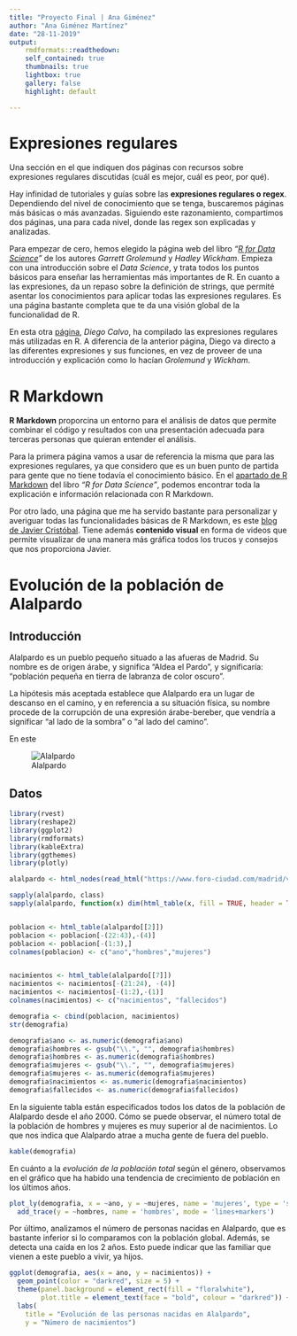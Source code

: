 ```yaml
---
title: "Proyecto Final | Ana Giménez"
author: "Ana Giménez Martínez"
date: "28-11-2019"
output: 
    rmdformats::readthedown:
    self_contained: true
    thumbnails: true
    lightbox: true
    gallery: false
    highlight: default

---
```


# Expresiones regulares


Una sección en el que indiquen dos páginas con recursos sobre expresiones regulares discutidas (cuál es mejor, cuál es peor, por qué).


Hay infinidad de tutoriales y guías sobre las **expresiones regulares o regex**. Dependiendo del nivel de conocimiento que se tenga, buscaremos páginas más básicas o más avanzadas. Siguiendo este razonamiento, compartimos dos páginas, una para cada nivel, donde las regex son explicadas y analizadas.

Para empezar de cero, hemos elegido la página web del libro *"[R for Data Science](https://r4ds.had.co.nz/strings.html)"* de los autores *Garrett Grolemund* y *Hadley Wickham*. Empieza con una introducción sobre el *Data Science*, y trata todos los puntos básicos para enseñar las herramientas más importantes de R. En cuanto a las expresiones, da un repaso sobre la definición de strings, que permité asentar los conocimientos para aplicar todas las expresiones regulares. Es una página bastante completa que te da una visión global de la funcionalidad de R.

En esta otra [página](http://www.diegocalvo.es/expresiones-regulares-en-r/), *Diego Calvo*, ha compilado las expresiones regulares más utilizadas en R. A diferencia de la anterior página, Diego va directo a las diferentes expresiones y sus funciones, en vez de proveer de una introducción y explicación como lo hacían *Grolemund* y *Wickham*.


# R Markdown

**R Markdown** proporcina un entorno para el análisis de datos que permite combinar el código y resultados con una presentación adecuada para terceras personas que quieran entender el análisis.

Para la primera página vamos a usar de referencia la misma que para las expresiones regulares, ya que considero que es un buen punto de partida para gente que no tiene todavía el conocimiento básico. En el [apartado de R Markdown](https://r4ds.had.co.nz/r-markdown.html) del libro *"R for Data Science"*, podemos encontrar toda la explicación e información relacionada con R Markdown.

Por otro lado, una página que me ha servido bastante para personalizar y averiguar todas las funcionalidades básicas de R Markdown, es este [blog de Javier Cristóbal](https://markdown.es/sintaxis-markdown/). Tiene además **contenido visual** en forma de videos que permite visualizar de una manera más gráfica todos los trucos y consejos que nos proporciona Javier.


# Evolución de la población de Alalpardo

## Introducción

Alalpardo es un pueblo pequeño situado a las afueras de Madrid. Su nombre es de origen árabe, y significa "Aldea el Pardo", y significaría: "población pequeña en tierra de labranza de color oscuro".

La hipótesis más aceptada establece que Alalpardo era un lugar de descanso en el camino, y en referencia a su situación física, su nombre procede de la corrupción de una expresión árabe-bereber, que vendría a significar “al lado de la sombra” o “al lado del camino”.

En este 

![Alalpardo](http://valdeolmos-alalpardo.org/wp-content/uploads/IMG-20151003-WA0000.jpg)

## Datos

```r

library(rvest)
library(reshape2)
library(ggplot2)
library(rmdformats)
library(kableExtra)
library(ggthemes)
library(plotly)

```

```r
alalpardo <- html_nodes(read_html("https://www.foro-ciudad.com/madrid/valdeolmos-alalpardo/habitantes.html"), "table") #Extrae las tablas

sapply(alalpardo, class)
sapply(alalpardo, function(x) dim(html_table(x, fill = TRUE, header = TRUE))) #Analizamos la tabla


poblacion <- html_table(alalpardo[[2]])
poblacion <- poblacion[-(22:43),-(4)]
poblacion <- poblacion[-(1:3),]
colnames(poblacion) <- c("ano","hombres","mujeres")


nacimientos <- html_table(alalpardo[[7]])
nacimientos <- nacimientos[-(21:24), -(4)]
nacimientos <- nacimientos[-(1:2),-(1)]
colnames(nacimientos) <- c("nacimientos", "fallecidos")

demografia <- cbind(poblacion, nacimientos)
str(demografia)

demografia$ano <- as.numeric(demografia$ano)
demografia$hombres <- gsub("\\.", "", demografia$hombres)
demografia$hombres <- as.numeric(demografia$hombres)
demografia$mujeres <- gsub("\\.", "", demografia$mujeres)
demografia$mujeres <- as.numeric(demografia$mujeres)
demografia$nacimientos <- as.numeric(demografia$nacimientos)
demografia$fallecidos <- as.numeric(demografia$fallecidos)

```

En la siguiente tabla están especificados todos los datos de la población de Alalpardo desde el año 2000. Cómo se puede observar, el número total de la población de hombres y mujeres es muy superior al de nacimientos. Lo que nos indica que Alalpardo atrae a mucha gente de fuera del pueblo. 

```r

kable(demografia)

```

En cuánto a la *evolución de la población total* según el género, observamos en el gráfico que ha habido una tendencia de crecimiento de población en los últimos años.

```r

plot_ly(demografia, x = ~ano, y = ~mujeres, name = 'mujeres', type = 'scatter', mode = 'lines+markers') %>%
  add_trace(y = ~hombres, name = 'hombres', mode = 'lines+markers')

```

Por último, analizamos el número de personas nacidas en Alalpardo, que es bastante inferior si lo comparamos con la población global. Además, se detecta una caída en los 2 años. Esto puede indicar que las familiar que vienen a este pueblo a vivir, ya hijos.


```r

ggplot(demografia, aes(x = ano, y = nacimientos)) +
  geom_point(color = "darkred", size = 5) + 
  theme(panel.background = element_rect(fill = "floralwhite"),
        plot.title = element_text(face = "bold", colour = "darkred")) +
  labs(
    title = "Evolución de las personas nacidas en Alalpardo",
    y = "Número de nacimientos")

```
